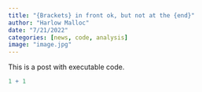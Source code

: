 ```yaml
---
title: "{Brackets} in front ok, but not at the {end}"
author: "Harlow Malloc"
date: "7/21/2022"
categories: [news, code, analysis]
image: "image.jpg"
---
```


This is a post with executable code.

```r
1 + 1
```
